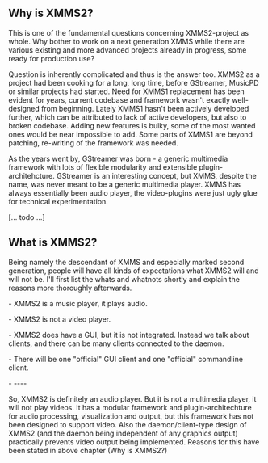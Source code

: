 == Why is XMMS2? ==

This is one of the fundamental questions concerning XMMS2-project as whole. Why bother to work on a next generation XMMS while there are various existing and more advanced projects already in progress, some ready for production use?

Question is inherently complicated and thus is the answer too. XMMS2 as a project had been cooking for a long, long time, before GStreamer, MusicPD or similar projects had started. Need for XMMS1 replacement has been evident for years, current codebase and framework wasn't exactly well-designed from beginning. Lately XMMS1 hasn't been actively developed further, which can be attributed to lack of active developers, but also to broken codebase. Adding new features is bulky, some of the most wanted ones would be near impossible to add. Some parts of XMMS1 are beyond patching, re-writing of the framework was needed.

As the years went by, GStreamer was born - a generic multimedia framework with lots of flexible modularity and extensible plugin-architehcture. GStreamer is an interesting concept, but XMMS, despite the name, was never meant to be a generic multimedia player. XMMS has always essentially been audio player, the video-plugins were just ugly glue for technical experimentation.

[... todo ...]

== What is XMMS2? ==

Being namely the descendant of XMMS and especially marked second generation, people will have all kinds of expectations what XMMS2 will and will not be. I'll first list the whats and whatnots shortly and explain the reasons more thoroughly afterwards.

- XMMS2 is a music player, it plays audio.

- XMMS2 is not a video player.

- XMMS2 does have a GUI, but it is not integrated. Instead we talk about clients, and there can be many clients connected to the daemon.

- There will be one "official" GUI client and one "official" commandline client.

- ----

So, XMMS2 is definitely an audio player. But it is not a multimedia player, it will not play videos. It has a modular framework and plugin-architechture for audio processing, visualization and output, but this framework has not been designed to support video. Also the daemon/client-type design of XMMS2 (and the daemon being independent of any graphics output) practically prevents video output being implemented. Reasons for this have been stated in above chapter (Why is XMMS2?)